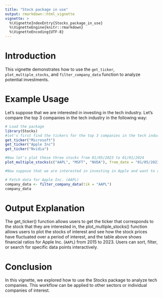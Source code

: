 ```yaml
---
title: "Stock package in use"
output: rmarkdown::html_vignette
vignette: >
  %\VignetteIndexEntry{Stocks_package_in_use}
  %\VignetteEngine{knitr::rmarkdown}
  %\VignetteEncoding{UTF-8}
---
```


# Introduction

This vignette demonstrates how to use the `get_ticker`, `plot_multiple_stocks`, and `filter_company_data` function to analyze potential investments. 

# Example Usage
Let's suppose that we are interested in investing in the tech industry. Let's compare the top 3 companies in the tech  industry in the following way: 

```r
# Load the package
library(Stocks)
#let's first find the tickers for the top 3 companies in the tech industry
get_ticker("Microsoft")
get_ticker("Apple Inc")
get_ticker("Nvidia")

#Now let's plot these three stocks from 01/05/2023 to 01/01/2024
plot_multiple_stocks(c("AAPL", "MSFT", "NVDA"), from_date = "01/05/2023", to_date = "01/01/2024")

#Now suppose that we are interested in investing in Apple and want to analyze the financial ratios of Apple over the past few year. We can use the filter_company_data to obtain financial ratios that will allow us to see how Apple has been doing in the past few years

# Fetch data for Apple Inc. (AAPL)
company_data <- filter_company_data(tik = "AAPL")
company_data

```

# Output Explanation
The get_ticker() function allows users to get the ticker that corresponds to the stock that they are interested in, the plot_multiple_stocks() function allows users to plot the stocks of interest and see how the stock prices have fluctuated over a period of interest, and the table above shows financial ratios for Apple Inc. (`AAPL`) from 2015 to 2023. Users can sort, filter, or search for specific data points interactively.

# Conclusion
In this vignette, we explored how to use the Stocks package to analyze tech companies. This workflow can be applied to other sectors or individual companies of interest. 
